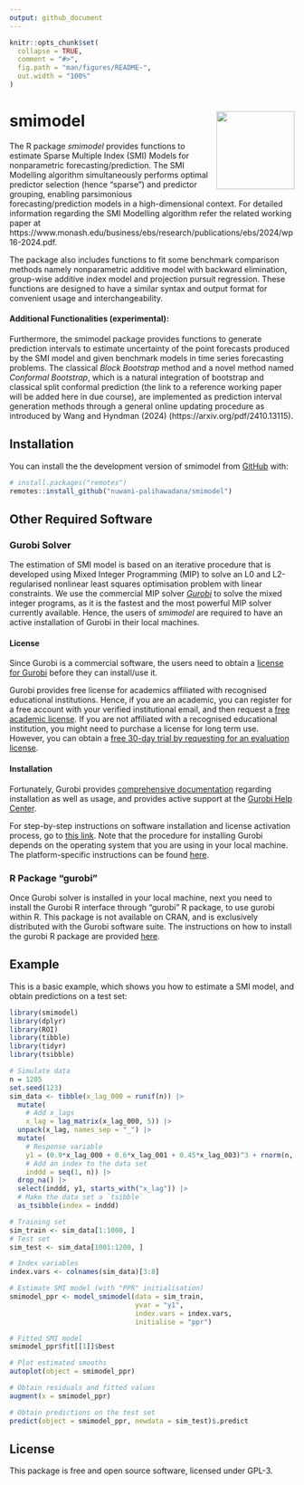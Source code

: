 ```yaml
---
output: github_document
---
```


<!-- README.md is generated from README.Rmd. Please edit that file -->

```r
knitr::opts_chunk$set(
  collapse = TRUE,
  comment = "#>",
  fig.path = "man/figures/README-",
  out.width = "100%"
)
```

# smimodel <img src="man/figures/logo.png" align="right" height="138" alt="" />

<!-- badges: start -->
<!-- badges: end -->

The R package *smimodel* provides functions to estimate Sparse Multiple Index (SMI) Models for nonparametric forecasting/prediction. The SMI Modelling algorithm simultaneously performs optimal predictor selection (hence "sparse") and predictor grouping, enabling parsimonious forecasting/prediction models in a high-dimensional context. For detailed information regarding the SMI Modelling algorithm refer the related working paper at https://www.monash.edu/business/ebs/research/publications/ebs/2024/wp16-2024.pdf.

The package also includes functions to fit some benchmark comparison methods namely nonparametric additive model with backward elimination, group-wise additive index model and projection pursuit regression. These functions are designed to have a similar syntax and output format for convenient usage and interchangeability. 

#### Additional Functionalities (experimental): 

Furthermore, the smimodel package provides functions to generate prediction intervals to estimate uncertainty of the point forecasts produced by the SMI model and given benchmark models in time series forecasting problems. The classical *Block Bootstrap* method and a novel method named *Conformal Bootstrap*, which is a natural integration of bootstrap and classical split conformal prediction (the link to a reference working paper will be added here in due course), are implemented as prediction interval generation methods through a general online updating procedure as introduced by Wang and Hyndman (2024) (https://arxiv.org/pdf/2410.13115).


## Installation

You can install the the development version of smimodel from [GitHub](https://github.com/) with:

``` r
# install.packages("remotes")
remotes::install_github("nuwani-palihawadana/smimodel")
```

## Other Required Software

### Gurobi Solver

The estimation of SMI model is based on an iterative procedure that is developed using Mixed Integer Programming (MIP) to solve an L0 and L2-regularised nonlinear least squares optimisation problem with linear constraints. We use the commercial MIP solver [*Gurobi* ](https://www.gurobi.com/) to solve the mixed integer programs, as it is the fastest and the most powerful MIP solver currently available. Hence, the users of *smimodel* are required to have an active installation of Gurobi in their local machines. 

#### License

Since Gurobi is a commercial software, the users need to obtain a [license for Gurobi](https://support.gurobi.com/hc/en-us/articles/12684663118993-How-do-I-obtain-a-Gurobi-license) before they can install/use it. 

Gurobi provides free license for academics affiliated with recognised educational institutions. Hence, if you are an academic, you can register for a free account with your verified institutional email, and then request a [free academic license](https://www.gurobi.com/academia/academic-program-and-licenses/). If you are not affiliated with a recognised educational institution, you might need to purchase a license for long term use. However, you can obtain a [free 30-day trial by requesting for an evaluation license](https://www.gurobi.com/downloads/request-an-evaluation-license/).

#### Installation

Fortunately, Gurobi provides [comprehensive documentation](https://docs.gurobi.com/current/) regarding installation as well as usage, and provides active support at the [Gurobi Help Center](https://support.gurobi.com/hc/en-us).

For step-by-step instructions on software installation and license activation process, go to [this link](https://support.gurobi.com/hc/en-us/articles/14799677517585-Getting-Started-with-Gurobi-Optimizer). Note that the procedure for installing Gurobi depends on the operating system that you are using in your local machine. The platform-specific instructions can be found [here](https://support.gurobi.com/hc/en-us/articles/4534161999889-How-do-I-install-Gurobi-Optimizer).

### R Package "gurobi"

Once Gurobi solver is installed in your local machine, next you need to install the Gurobi R interface through "gurobi" R package, to use gurobi within R. This package is not available on CRAN, and is exclusively distributed with the Gurobi software suite. The instructions on how to install the gurobi R package are provided [here](https://support.gurobi.com/hc/en-us/articles/14462206790033-How-do-I-install-Gurobi-for-R).


## Example

This is a basic example, which shows you how to estimate a SMI model, and obtain predictions on a test set:

```r
library(smimodel)
library(dplyr)
library(ROI)
library(tibble)
library(tidyr)
library(tsibble)

# Simulate data
n = 1205
set.seed(123)
sim_data <- tibble(x_lag_000 = runif(n)) |> 
  mutate(
    # Add x_lags
    x_lag = lag_matrix(x_lag_000, 5)) |> 
  unpack(x_lag, names_sep = "_") |> 
  mutate(
    # Response variable
    y1 = (0.9*x_lag_000 + 0.6*x_lag_001 + 0.45*x_lag_003)^3 + rnorm(n, sd = 0.1),
    # Add an index to the data set
    inddd = seq(1, n)) |> 
  drop_na() |> 
  select(inddd, y1, starts_with("x_lag")) |> 
  # Make the data set a `tsibble`
  as_tsibble(index = inddd)

# Training set
sim_train <- sim_data[1:1000, ]
# Test set
sim_test <- sim_data[1001:1200, ]

# Index variables
index.vars <- colnames(sim_data)[3:8]
```

```r
# Estimate SMI model (with "PPR" initialisation)
smimodel_ppr <- model_smimodel(data = sim_train,
                               yvar = "y1",
                               index.vars = index.vars,
                               initialise = "ppr")

# Fitted SMI model
smimodel_ppr$fit[[1]]$best
```

```r
# Plot estimated smooths
autoplot(object = smimodel_ppr)

# Obtain residuals and fitted values
augment(x = smimodel_ppr)
```

```r
# Obtain predictions on the test set
predict(object = smimodel_ppr, newdata = sim_test)$.predict
```

## License
This package is free and open source software, licensed under GPL-3.